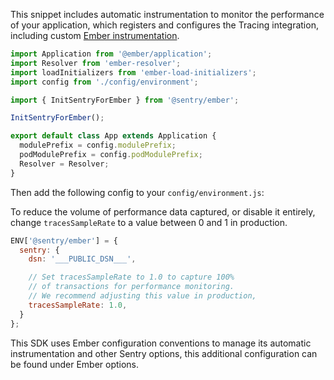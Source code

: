 
This snippet includes automatic instrumentation to monitor the performance of your application, which registers and configures the Tracing integration, including custom [Ember instrumentation](./configuration/ember-options/).

```javascript
import Application from '@ember/application';
import Resolver from 'ember-resolver';
import loadInitializers from 'ember-load-initializers';
import config from './config/environment';

import { InitSentryForEmber } from '@sentry/ember';

InitSentryForEmber();

export default class App extends Application {
  modulePrefix = config.modulePrefix;
  podModulePrefix = config.podModulePrefix;
  Resolver = Resolver;
}
```

Then add the following config to your `config/environment.js`:

<Note>
<markdown>

To reduce the volume of performance data captured, or disable it entirely, change `tracesSampleRate` to a value between 0 and 1 in production.

</markdown>
</Note>

```javascript
ENV['@sentry/ember'] = {
  sentry: {
    dsn: '___PUBLIC_DSN___',

    // Set tracesSampleRate to 1.0 to capture 100%
    // of transactions for performance monitoring.
    // We recommend adjusting this value in production,
    tracesSampleRate: 1.0,
  }
};
```

<Note><markdown>

This SDK uses Ember configuration conventions to manage its automatic instrumentation and other Sentry options, this additional configuration can be found under <PlatformLink to="/configuration/ember-options/">Ember options</PlatformLink>.

</markdown></Note>

